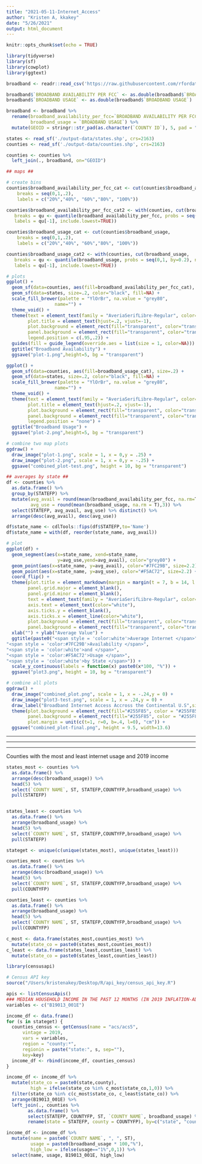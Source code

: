 ```yaml
---
title: "2021-05-11-Internet_Access"
author: "Kristen A, kkakey"
date: "5/26/2021"
output: html_document
---
```


```r
knitr::opts_chunk$set(echo = TRUE)
```

```r
library(tidyverse)
library(sf)
library(cowplot)
library(ggtext)
```

```r
broadband <- readr::read_csv('https://raw.githubusercontent.com/rfordatascience/tidytuesday/master/data/2021/2021-05-11/broadband.csv')

broadband$`BROADBAND AVAILABILITY PER FCC` <- as.double(broadband$`BROADBAND AVAILABILITY PER FCC`)
broadband$`BROADBAND USAGE` <- as.double(broadband$`BROADBAND USAGE`)

broadband <- broadband %>%
  rename(broadband_availability_per_fcc=`BROADBAND AVAILABILITY PER FCC`,
         broadband_usage = `BROADBAND USAGE`) %>%
  mutate(GEOID = stringr::str_pad(as.character(`COUNTY ID`), 5, pad = "0"))

states <- read_sf('./output-data/states.shp', crs=2163) 
counties <- read_sf('./output-data/counties.shp', crs=2163) 

counties <- counties %>%
  left_join(., broadband, on="GEOID")
```

```r
## maps ##

# create bins 
counties$broadband_availability_per_fcc_cat <- cut(counties$broadband_availability_per_fcc, 
    breaks = seq(0,1,.2), 
    labels = c("20%","40%", "60%","80%", "100%"))

counties$broadband_availability_per_fcc_cat2 <- with(counties, cut(broadband_availability_per_fcc,
   breaks = qu <- quantile(broadband_availability_per_fcc, probs = seq(0,1, by=0.2), na.rm=T),
   labels = qu[-1], include.lowest=TRUE))

counties$broadband_usage_cat <- cut(counties$broadband_usage, 
    breaks = seq(0,1,.2), 
    labels = c("20%","40%", "60%","80%", "100%"))

counties$broadband_usage_cat2 <- with(counties, cut(broadband_usage,
   breaks = qu <- quantile(broadband_usage, probs = seq(0,1, by=0.2), na.rm=T),
   labels = qu[-1], include.lowest=TRUE))

# plots
ggplot() +
  geom_sf(data=counties, aes(fill=broadband_availability_per_fcc_cat), size=.2) +
  geom_sf(data=states, size=.2, color="black", fill=NA) +
  scale_fill_brewer(palette = "YlOrBr", na.value = "grey80",
                  name="") +
  theme_void() +
  theme(text = element_text(family = "AveriaSerifLibre-Regular", color="white"),
        plot.title = element_text(hjust=.2, vjust=-1),
        plot.background = element_rect(fill="transparent", color="transparent"),
        panel.background = element_rect(fill="transparent", color="transparent"),
        legend.position = c(.95,.2)) +
  guides(fill = guide_legend(override.aes = list(size = 1, color=NA))) +
  ggtitle("Broadband Availability") +
  ggsave("plot-1.png",height=5, bg = "transparent")

ggplot() +
  geom_sf(data=counties, aes(fill=broadband_usage_cat), size=.2) +
  geom_sf(data=states, size=.2, color="black", fill=NA) +
  scale_fill_brewer(palette = "YlOrBr", na.value = "grey80",
                  name="") +
  theme_void() +
  theme(text = element_text(family = "AveriaSerifLibre-Regular", color="white"),
        plot.title = element_text(hjust=.2, vjust=-1),
        plot.background = element_rect(fill="transparent", color="transparent"),
        panel.background = element_rect(fill="transparent", color="transparent"),
        legend.position = "none") +
  ggtitle("Broadband Usage") +
  ggsave("plot-2.png",height=5, bg = "transparent")

# combine two map plots
ggdraw() + 
  draw_image("plot-1.png", scale = 1, x = 0,y = .25) +
  draw_image("plot-2.png", scale = 1, x = 0,y = -.25) +
  ggsave("combined_plot-test.png", height = 10, bg = "transparent")
```


```r
## averages by state ##
df <- counties %>%
  as.data.frame() %>%
  group_by(STATEFP) %>%
  mutate(avg_avail = round(mean(broadband_availability_per_fcc, na.rm=T),3),
         avg_use = round(mean(broadband_usage, na.rm = T),3)) %>%
  select(STATEFP, avg_avail, avg_use) %>% distinct() %>%
  arrange(desc(avg_avail), desc(avg_use)) 

df$state_name <- cdlTools::fips(df$STATEFP,to='Name')
df$state_name = with(df, reorder(state_name, avg_avail))

# plot
ggplot(df) +
  geom_segment(aes(x=state_name, xend=state_name, 
                   y=avg_use,yend=avg_avail), color="grey80") +
  geom_point(aes(x=state_name, y=avg_avail), color="#7FC29B", size=2.2) +
  geom_point(aes(x=state_name, y=avg_use), color="#F5AC72", size=2.2) +
  coord_flip() +
  theme(plot.title = element_markdown(margin = margin(t = 7, b = 14, l = 0)),
        panel.grid.major = element_blank(),
        panel.grid.minor = element_blank(),
        text = element_text(family = "AveriaSerifLibre-Regular", color="white"),
        axis.text = element_text(color="white"),
        axis.ticks.y = element_blank(),
        axis.ticks.x = element_line(color="white"),
        plot.background = element_rect(fill="transparent", color="transparent"),
        panel.background = element_rect(fill="transparent", color="transparent")) +
  xlab("") + ylab("Average Value") +
  ggtitle(paste0("<span style = 'color:white'>Average Internet </span>",
"<span style = 'color:#7FC29B'>Availability </span>",
"<span style = 'color:white'>and </span>",
"<span style = 'color:#F5AC72'>Usage </span>",
"<span style = 'color:white'>by State </span>")) +
  scale_y_continuous(labels = function(x) paste0(x*100, "%")) +
  ggsave("plot3.png", height = 10, bg = "transparent")
```


```r
# combine all plots
ggdraw() + 
  draw_image("combined_plot.png", scale = 1, x = -.24,y = 0) +
  draw_image("plot3-test.png", scale = 1, x = .24,y = 0) +
  draw_label("Broadband Internet Access Accross the Continental U.S",size=16,y=1.02,fontfamily="AveriaSerifLibre-Regular", color = "white") +
  theme(plot.background = element_rect(fill="#255F85", color = "#255F85"),
        panel.background = element_rect(fill="#255F85", color = "#255F85"),
        plot.margin = unit(c(t=1, r=0, b=.4, l=0), "cm")) +
  ggsave("combined_plot-final.png", height = 9.5, width=13.6) 
```


***********************************************************************************************
***********************************************************************************************
***********************************************************************************************

Counties with the most and least internet usage and 2019 income

```r
states_most <- counties %>%
  as.data.frame() %>%
  arrange(desc(broadband_usage)) %>%
  head(5) %>%
  select(`COUNTY NAME`, ST, STATEFP,COUNTYFP,broadband_usage) %>%
  pull(STATEFP)


states_least <- counties %>%
  as.data.frame() %>%
  arrange(broadband_usage) %>%
  head(5) %>%
  select(`COUNTY NAME`, ST, STATEFP,COUNTYFP,broadband_usage) %>%
  pull(STATEFP)

stateget <- unique(c(unique(states_most), unique(states_least)))

counties_most <- counties %>%
  as.data.frame() %>%
  arrange(desc(broadband_usage)) %>%
  head(5) %>%
  select(`COUNTY NAME`, ST, STATEFP,COUNTYFP,broadband_usage) %>%
  pull(COUNTYFP)

counties_least <- counties %>%
  as.data.frame() %>%
  arrange(broadband_usage) %>%
  head(5) %>%
  select(`COUNTY NAME`, ST, STATEFP,COUNTYFP,broadband_usage) %>%
  pull(COUNTYFP)

c_most <- data.frame(states_most,counties_most) %>%
  mutate(state_co = paste0(states_most,counties_most))
c_least <- data.frame(states_least,counties_least) %>%
  mutate(state_co = paste0(states_least,counties_least))
```

```r
library(censusapi)

# Census API key
source("/Users/kristenakey/Desktop/R/api_key/census_api_key.R")

apis <- listCensusApis()
### MEDIAN HOUSEHOLD INCOME IN THE PAST 12 MONTHS (IN 2019 INFLATION-ADJUSTED DOLLARS)
variables <- c("B19013_001E")

income_df <- data.frame()
for (s in stateget) {
  counties_census <- getCensus(name = "acs/acs5",
      vintage = 2019,
      vars = variables,
      region = "county:*",
      regionin = paste("state:", s, sep=""),
      key=key)
  income_df <- rbind(income_df, counties_census)
}

income_df <- income_df %>%
  mutate(state_co = paste0(state,county),
         high = ifelse(state_co %in% c_most$state_co,1,0)) %>%
  filter(state_co %in% c(c_most$state_co, c_least$state_co)) %>%
  arrange(B19013_001E) %>%
  left_join(., counties %>%
        as.data.frame() %>%
        select(STATEFP, COUNTYFP, ST, `COUNTY NAME`, broadband_usage) %>%
        rename(state = STATEFP, county = COUNTYFP), by=c("state", "county"))

income_df <- income_df %>%
  mutate(name = paste0(`COUNTY NAME`, ", ", ST),
         usage = paste0(broadband_usage * 100,"%"),
         high_low = ifelse(usage=="1%",0,1)) %>%
  select(name, usage, B19013_001E, high_low)
```

